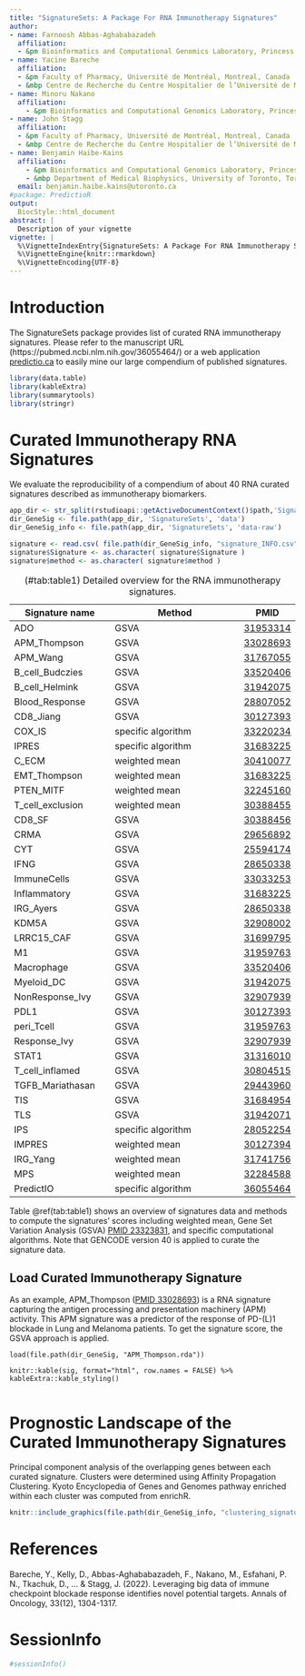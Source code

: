 ```yaml
---
title: "SignatureSets: A Package For RNA Immunotherapy Signatures"
author:
- name: Farnoosh Abbas-Aghababazadeh
  affiliation:
  - &pm Bioinformatics and Computational Genomics Laboratory, Princess Margaret Cancer Center,University Health Network, Toronto, Ontario, Canada
- name: Yacine Bareche
  affiliation:
  - &pm Faculty of Pharmacy, Université de Montréal, Montreal, Canada
  - &mbp Centre de Recherche du Centre Hospitalier de l’Université de Montréal, Institut du Cancer de Montréal, Montreal, Canada
- name: Minoru Nakano
  affiliation:
    - &pm Bioinformatics and Computational Genomics Laboratory, Princess Margaret Cancer Center,University Health Network, Toronto, Ontario, Canada
- name: John Stagg
  affiliation:
  - &pm Faculty of Pharmacy, Université de Montréal, Montreal, Canada
  - &mbp Centre de Recherche du Centre Hospitalier de l’Université de Montréal, Institut du Cancer de Montréal, Montreal, Canada
- name: Benjamin Haibe-Kains
  affiliation:
    - &pm Bioinformatics and Computational Genomics Laboratory, Princess Margaret Cancer Center,University Health Network, Toronto, Ontario, Canada
    - &mbp Department of Medical Biophysics, University of Toronto, Toronto, Canada
  email: benjamin.haibe.kains@utoronto.ca
#package: PredictioR
output:
  BiocStyle::html_document
abstract: |
  Description of your vignette
vignette: |
  %\VignetteIndexEntry{SignatureSets: A Package For RNA Immunotherapy Signatures}
  %\VignetteEngine{knitr::rmarkdown}
  %\VignetteEncoding{UTF-8}
---
```


# Introduction

The SignatureSets package provides list of curated RNA immunotherapy signatures. Please refer to the manuscript URL (https://pubmed.ncbi.nlm.nih.gov/36055464/) or a web application [predictio.ca](https://predictio.ca/) to easily mine our large compendium of published signatures.


```r

library(data.table)
library(kableExtra)
library(summarytools)
library(stringr)

```


# Curated Immunotherapy RNA Signatures 

We evaluate the reproducibility of a compendium of about 40 RNA curated signatures described as immunotherapy biomarkers. 

```r

app_dir <- str_split(rstudioapi::getActiveDocumentContext()$path,'SignatureSets')[[1]][1]
dir_GeneSig <- file.path(app_dir, 'SignatureSets', 'data')
dir_GeneSig_info <- file.path(app_dir, 'SignatureSets', 'data-raw')

signature <- read.csv( file.path(dir_GeneSig_info, "signature_INFO.csv")) 
signature$Signature <- as.character( signature$Signature )
signature$method <- as.character( signature$method )

```

|Signature  name|Method |PMID |      
  |-----------------|------------------------|------|
  | ADO             | GSVA                   | [31953314](https://pubmed.ncbi.nlm.nih.gov/31953314/) |
  | APM_Thompson    | GSVA                   | [33028693](https://pubmed.ncbi.nlm.nih.gov/33028693/) |
  | APM_Wang        | GSVA                   | [31767055](https://pubmed.ncbi.nlm.nih.gov/31767055/) |
  | B_cell_Budczies | GSVA                   | [33520406](https://pubmed.ncbi.nlm.nih.gov/33520406/) |
  | B_cell_Helmink  | GSVA                   | [31942075](https://pubmed.ncbi.nlm.nih.gov/31942075/) |
  | Blood_Response  | GSVA                   | [28807052](https://pubmed.ncbi.nlm.nih.gov/28807052/) |
  | CD8_Jiang       | GSVA                   | [30127393](https://pubmed.ncbi.nlm.nih.gov/30127393/) |
  | COX_IS          | specific algorithm     | [33220234](https://pubmed.ncbi.nlm.nih.gov/33220234/) |
  | IPRES           | specific algorithm     | [31683225](https://pubmed.ncbi.nlm.nih.gov/31683225/) |
  | C_ECM           | weighted mean          | [30410077](https://pubmed.ncbi.nlm.nih.gov/30410077/) |
  | EMT_Thompson    | weighted mean          | [31683225](https://pubmed.ncbi.nlm.nih.gov/31683225/) |
  | PTEN_MITF       | weighted mean          | [32245160](https://pubmed.ncbi.nlm.nih.gov/32245160/) |
  | T_cell_exclusion| weighted mean          | [30388455](https://pubmed.ncbi.nlm.nih.gov/30388455/) |
  | CD8_SF          | GSVA                   | [30388456](https://pubmed.ncbi.nlm.nih.gov/30388456/) |
  | CRMA            | GSVA                   | [29656892](https://pubmed.ncbi.nlm.nih.gov/29656892/) |
  | CYT             | GSVA                   | [25594174](https://pubmed.ncbi.nlm.nih.gov/25594174/) |
  | IFNG            | GSVA                   | [28650338](https://pubmed.ncbi.nlm.nih.gov/28650338/) |
  | ImmuneCells     | GSVA                   | [33033253](https://pubmed.ncbi.nlm.nih.gov/33033253/) |
  | Inflammatory    | GSVA                   | [31683225](https://pubmed.ncbi.nlm.nih.gov/31683225/) |
  | IRG_Ayers       | GSVA                   | [28650338](https://pubmed.ncbi.nlm.nih.gov/28650338/) |
  | KDM5A           | GSVA                   | [32908002](https://pubmed.ncbi.nlm.nih.gov/32908002/) |
  | LRRC15_CAF      | GSVA                   | [31699795](https://pubmed.ncbi.nlm.nih.gov/31699795/) |
  | M1              | GSVA                   | [31959763](https://pubmed.ncbi.nlm.nih.gov/31959763/) |
  | Macrophage      | GSVA                   | [33520406](https://pubmed.ncbi.nlm.nih.gov/33520406/) |
  | Myeloid_DC      | GSVA                   | [31942075](https://pubmed.ncbi.nlm.nih.gov/31942075/) |
  | NonResponse_Ivy | GSVA                   | [32907939](https://pubmed.ncbi.nlm.nih.gov/32907939/) |
  | PDL1            | GSVA                   | [30127393](https://pubmed.ncbi.nlm.nih.gov/30127393/) |
  | peri_Tcell      | GSVA                   | [31959763](https://pubmed.ncbi.nlm.nih.gov/31959763/) |
  | Response_Ivy    | GSVA                   | [32907939](https://pubmed.ncbi.nlm.nih.gov/32907939/) |
  | STAT1           | GSVA                   | [31316010](https://pubmed.ncbi.nlm.nih.gov/31316010/) |
  | T_cell_inflamed | GSVA                   | [30804515](https://pubmed.ncbi.nlm.nih.gov/30804515/) |
  | TGFB_Mariathasan| GSVA                   | [29443960](https://pubmed.ncbi.nlm.nih.gov/29443960/) |
  | TIS             | GSVA                   | [31684954](https://pubmed.ncbi.nlm.nih.gov/31684954/) |
  | TLS             | GSVA                   | [31942071](https://pubmed.ncbi.nlm.nih.gov/31942071/) |
  | IPS             | specific algorithm     | [28052254](https://pubmed.ncbi.nlm.nih.gov/28052254/) |
  | IMPRES          | weighted mean          | [30127394](https://pubmed.ncbi.nlm.nih.gov/30127394/) |
  | IRG_Yang        | weighted mean          | [31741756](https://pubmed.ncbi.nlm.nih.gov/31741756/) |
  | MPS             | weighted mean          | [32284588](https://pubmed.ncbi.nlm.nih.gov/32284588/) |
  | PredictIO       | specific algorithm     | [36055464](https://pubmed.ncbi.nlm.nih.gov/36055464/)|
  
  : (\#tab:table1) Detailed overview for the RNA immunotherapy signatures.
     
Table \@ref(tab:table1) shows an overview of signatures data and methods to compute the signatures' scores including weighted mean, Gene Set Variation Analysis (GSVA) [PMID 23323831](https://pubmed.ncbi.nlm.nih.gov/23323831/), and specific computational algorithms. Note that GENCODE version 40 is applied to curate the signature data.   


## Load Curated Immunotherapy Signature
     
As an example, APM_Thompson ([PMID 33028693](https://pubmed.ncbi.nlm.nih.gov/33028693/)) is a RNA signature capturing the antigen processing and presentation machinery (APM) activity. This APM signature was a predictor of the response of PD-(L)1 blockade in Lung and Melanoma patients. To get the signature score, the GSVA approach is applied. 

```load

load(file.path(dir_GeneSig, "APM_Thompson.rda"))
 
knitr::kable(sig, format="html", row.names = FALSE) %>% kableExtra::kable_styling()
                  
```

# Prognostic Landscape of the Curated Immunotherapy Signatures

Principal component analysis of the overlapping genes between each curated signature. Clusters were determined using Affinity Propagation Clustering. Kyoto Encyclopedia of Genes and Genomes pathway enriched within each cluster was computed from enrichR.

```r

knitr::include_graphics(file.path(dir_GeneSig_info, "clustering_signatures.JPG"))

```

# References

Bareche, Y., Kelly, D., Abbas-Aghababazadeh, F., Nakano, M., Esfahani, P. N., Tkachuk, D., ... & Stagg, J. (2022). Leveraging big data of immune checkpoint blockade response identifies novel potential targets. Annals of Oncology, 33(12), 1304-1317.

# SessionInfo

```r
#sessionInfo()
```

